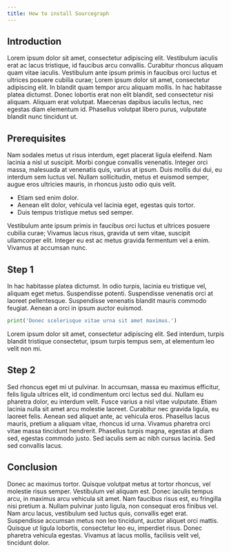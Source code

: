 ```yaml
---
title: How to install Sourcegraph
---
```


## Introduction

 Lorem ipsum dolor sit amet, consectetur adipiscing elit. Vestibulum iaculis erat ac lacus tristique, id faucibus arcu convallis. Curabitur rhoncus aliquam quam vitae iaculis. Vestibulum ante ipsum primis in faucibus orci luctus et ultrices posuere cubilia curae; Lorem ipsum dolor sit amet, consectetur adipiscing elit. In blandit quam tempor arcu aliquam mollis. In hac habitasse platea dictumst. Donec lobortis erat non elit blandit, sed consectetur nisi aliquam. Aliquam erat volutpat. Maecenas dapibus iaculis lectus, nec egestas diam elementum id. Phasellus volutpat libero purus, vulputate blandit nunc tincidunt ut.

## Prerequisites

Nam sodales metus ut risus interdum, eget placerat ligula eleifend. Nam lacinia a nisl ut suscipit. Morbi congue convallis venenatis. Integer orci massa, malesuada at venenatis quis, varius at ipsum. Duis mollis dui dui, eu interdum sem luctus vel. Nullam sollicitudin, metus et euismod semper, augue eros ultricies mauris, in rhoncus justo odio quis velit.

* Etiam sed enim dolor.
* Aenean elit dolor, vehicula vel lacinia eget, egestas quis tortor.
* Duis tempus tristique metus sed semper.

Vestibulum ante ipsum primis in faucibus orci luctus et ultrices posuere cubilia curae; Vivamus lacus risus, gravida ut sem vitae, suscipit ullamcorper elit. Integer eu est ac metus gravida fermentum vel a enim. Vivamus at accumsan nunc.

## Step 1

In hac habitasse platea dictumst. In odio turpis, lacinia eu tristique vel, aliquam eget metus. Suspendisse potenti. Suspendisse venenatis orci at laoreet pellentesque. Suspendisse venenatis blandit mauris commodo feugiat. Aenean a orci in ipsum auctor euismod.

```python
print('Donec scelerisque vitae urna sit amet maximus.')
```

Lorem ipsum dolor sit amet, consectetur adipiscing elit. Sed interdum, turpis blandit tristique consectetur, ipsum turpis tempus sem, at elementum leo velit non mi.

## Step 2

Sed rhoncus eget mi ut pulvinar. In accumsan, massa eu maximus efficitur, felis ligula ultrices elit, id condimentum orci lectus sed dui. Nullam eu pharetra dolor, eu interdum velit. Fusce varius a nisl vitae vulputate. Etiam lacinia nulla sit amet arcu molestie laoreet. Curabitur nec gravida ligula, eu laoreet felis. Aenean sed aliquet ante, ac vehicula eros. Phasellus lacus mauris, pretium a aliquam vitae, rhoncus id urna. Vivamus pharetra orci vitae massa tincidunt hendrerit. Phasellus turpis magna, egestas at diam sed, egestas commodo justo. Sed iaculis sem ac nibh cursus lacinia. Sed sed convallis lacus.

<Counter/>


## Conclusion

Donec ac maximus tortor. Quisque volutpat metus at tortor rhoncus, vel molestie risus semper. Vestibulum vel aliquam est. Donec iaculis tempus arcu, in maximus arcu vehicula sit amet. Nam faucibus risus est, eu fringilla nisi pretium a. Nullam pulvinar justo ligula, non consequat eros finibus vel. Nam arcu lacus, vestibulum sed luctus quis, convallis eget erat. Suspendisse accumsan metus non leo tincidunt, auctor aliquet orci mattis. Quisque ut ligula lobortis, consectetur leo eu, imperdiet risus. Donec pharetra vehicula egestas. Vivamus at lacus mollis, facilisis velit vel, tincidunt dolor.

